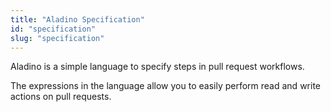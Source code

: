 ```yaml
---
title: "Aladino Specification"
id: "specification"
slug: "specification"
---
```



Aladino is a simple language to specify steps in pull request workflows.

The expressions in the language allow you to easily perform read and write actions on pull requests.

<DocCardList items={useCurrentSidebarCategory().items} />
